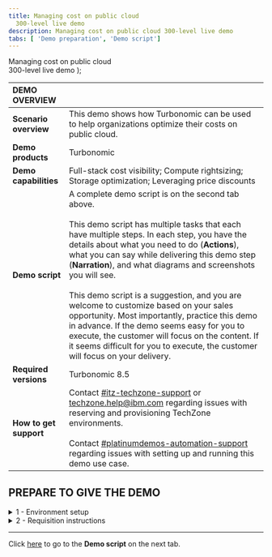 ```yaml
---
title: Managing cost on public cloud
  300-level live demo
description: Managing cost on public cloud 300-level live demo
tabs: [ 'Demo preparation', 'Demo script']
---
```


  <span>
    Managing cost on public cloud <br/> 300-level live demo
  </span> );



<span id="top"></span>

| DEMO OVERVIEW | |
| :--- | :--- |
| **Scenario overview** | This demo shows how Turbonomic can be used to help organizations optimize their costs on public cloud. |
| **Demo products** | Turbonomic |
| **Demo capabilities** | Full-stack cost visibility; Compute rightsizing; Storage optimization; Leveraging price discounts |
| **Demo script** | A complete demo script is on the second tab above. <br/><br/> This demo script has multiple tasks that each have multiple steps. In each step, you have the details about what you need to do (**Actions**), what you can say while delivering this demo step (**Narration**), and what diagrams and screenshots you will see.<br/><br/>This demo script is a suggestion, and you are welcome to customize based on your sales opportunity. Most importantly, practice this demo in advance. If the demo seems easy for you to execute, the customer will focus on the content. If it seems difficult for you to execute, the customer will focus on your delivery. |
| **Required versions** | Turbonomic 8.5 |
| **How to get support** | Contact <a href="https://ibm-cloud.slack.com/archives/C0124J683GW" target="_blank" rel="noreferrer">#itz-techzone-support</a> or <a href="mailto:techzone.help@ibm.com">techzone.help@ibm.com</a> regarding issues with reserving and provisioning TechZone environments. <br/><br/> Contact <a href="https://ibm-cloud.slack.com/archives/C0216F39ACU" target="_blank" rel="noreferrer">#platinumdemos-automation-support</a> regarding issues with setting up and running this demo use case. |

## **PREPARE TO GIVE THE DEMO**

<details>

<summary>1 - Environment setup</summary>
<br/>

If it is your first time accessing the environment, you will need to request access. To do so, see **2 – Requisition instructions** below. Allow up to two business days to receive access.

<br/>

Log in to the demo environment: <br/>
• For IBMERs, click here <br/>
• For business partners, click here

<br/>

No additional setup is needed.

<br/>

**[Go to top](#top)**

</details>

<details>

<summary>2 - Requisition instructions</summary>
<br/>

Two days before the demo, make sure you can access the environment: <br/>
• For IBMers, click here <br/>
• For business partners, click here

<br/>

**[Go to top](#top)**

</details>

***

Click [here](/300-watson-aiops-managing-cost-on-public-cloud/demo-script) to go to the **Demo script** on the next tab.
